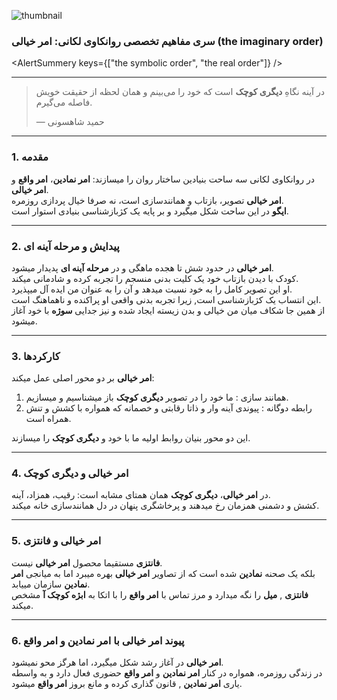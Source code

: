 
<section className="container flex max-w-screen-lg flex-col items-center mx-auto">

<Image
  src={thumbnail}
  alt="thumbnail"
  className="mt-4 w-full rounded-2xl object-cover border border-gray-800"
/>

<div className="prose dark:prose-invert max-w-full mx-auto w-full text-justify mt-6">

### سری مفاهیم تخصصی روانکاوی لکانی: امر خیالی (the imaginary order)

<AlertSummery keys={["the symbolic order", "the real order"]} />

---

> در آینه نگاهِ **دیگری کوچک** است که خود را می‌بینم و همان لحظه از حقیقت خویش فاصله می‌گیرم.
>
> — حمید شاهسونی

---

### 1. مقدمه

در روانکاوی لکانی سه ساحت بنیادین ساختار روان را میسازند: **امر نمادین**، **امر واقع** و **امر خیالی**.  
**امر خیالی** تصویر، بازتاب و همانندسازی است، نه صرفا خیال پردازی روزمره.  
**ایگو** در این ساحت شکل میگیرد و بر پایه یک کژبازشناسی بنیادی استوار است.

---

### 2. پیدایش و **مرحله آینه ای**

**امر خیالی** در حدود شش تا هجده ماهگی و در **مرحله آینه ای** پدیدار میشود.  
کودک با دیدن بازتاب خود یک کلیت بدنی منسجم را تجربه کرده و شادمانی میکند.  
او این تصویر کامل را به خود نسبت میدهد و آن را به عنوان من ایده آل میپذیرد.  
این انتساب یک کژبازشناسی است, زیرا تجربه بدنی واقعی او پراکنده و ناهماهنگ است.  
از همین جا شکاف میان من خیالی و بدن زیسته ایجاد شده و نیز جدایی **سوژه** با خود آغاز میشود.

---

### 3. کارکردها

**امر خیالی** بر دو محور اصلی عمل میکند:

1. همانند سازی : ما خود را در تصویر **دیگری کوچک** باز میشناسیم و میسازیم.
2. رابطه دوگانه : پیوندی آینه وار و ذاتا رقابتی و خصمانه که همواره با کشش و تنش همراه است.

این دو محور بنیان روابط اولیه ما با خود و **دیگری کوچک** را میسازند.

---

### 4. **امر خیالی** و **دیگری کوچک**

در **امر خیالی**، **دیگری کوچک** همان همتای مشابه است: رقیب، همزاد، آینه.  
کشش و دشمنی همزمان رخ میدهند و پرخاشگری پنهان در دل همانندسازی خانه میکند.

---

### 5. **امر خیالی** و **فانتزی**

**فانتزی** مستقیما محصول **امر خیالی** نیست.  
بلکه یک صحنه **نمادین** شده است که از تصاویر **امر خیالی** بهره میبرد اما به میانجی **امر نمادین** سازمان مییابد.  
**فانتزی** , **میل** را نگه میدارد و مرز تماس با **امر واقع** را با اتکا به **ابژه کوچک آ** مشخص میکند.

---

### 6. پیوند **امر خیالی** با **امر نمادین** و **امر واقع**

**امر خیالی** در آغاز رشد شکل میگیرد، اما هرگز محو نمیشود.  
در زندگی روزمره، همواره در کنار **امر نمادین** و **امر واقع** حضوری فعال دارد و به واسطه یاری **امر نمادین** , قانون گذاری کرده و مانع بروز **امر واقع** میشود.

</div>
</section>
